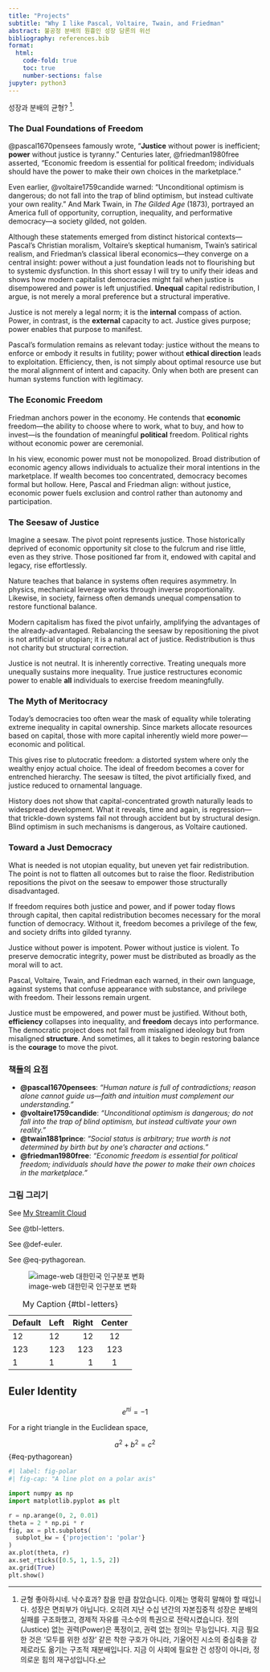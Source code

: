 ```yaml
---
title: "Projects"
subtitle: "Why I like Pascal, Voltaire, Twain, and Friedman"
abstract: 불공정 분배의 원흉인 성장 담론의 위선
bibliography: references.bib
format:
  html:
    code-fold: true
    toc: true
    number-sections: false
jupyter: python3
---
```


성장과 분배의 균형? [^1].

[^1]: 균형 좋아하시네. 낙수효과? 참을 만큼 참았습니다. 이제는 명확히 말해야 할 때입니다. 성장은 면죄부가 아닙니다. 오히려 지난 수십 년간의 자본집중적 성장은 분배의 실패를 구조화했고, 경제적 자유를 극소수의 특권으로 전락시켰습니다. 정의(Justice) 없는 권력(Power)은 폭정이고, 권력 없는 정의는 무능입니다. 지금 필요한 것은 ‘모두를 위한 성장’ 같은 착한 구호가 아니라, 기울어진 시소의 중심축을 강제로라도 옮기는 구조적 재분배입니다. 지금 이 사회에 필요한 건 성장이 아니라, 정의로운 힘의 재구성입니다.

### The Dual Foundations of Freedom

@pascal1670pensees famously wrote, “**Justice** without power is inefficient; **power** without justice is tyranny.” Centuries later, @friedman1980free asserted, “Economic freedom is essential for political freedom; individuals should have the power to make their own choices in the marketplace.”

Even earlier, @voltaire1759candide warned: "Unconditional optimism is dangerous; do not fall into the trap of blind optimism, but instead cultivate your own reality." And Mark Twain, in *The Gilded Age* (1873), portrayed an America full of opportunity, corruption, inequality, and performative democracy—a society gilded, not golden.

Although these statements emerged from distinct historical contexts—Pascal’s Christian moralism, Voltaire’s skeptical humanism, Twain’s satirical realism, and Friedman’s classical liberal economics—they converge on a central insight: power without a just foundation leads not to flourishing but to systemic dysfunction. In this short essay I will try to unify their ideas and shows how modern capitalist democracies might fail when justice is disempowered and power is left unjustified. **Unequal** capital redistribution, I argue, is not merely a moral preference but a structural imperative.

Justice is not merely a legal norm; it is the **internal** compass of action. Power, in contrast, is the **external** capacity to act. Justice gives purpose; power enables that purpose to manifest.

Pascal's formulation remains as relevant today: justice without the means to enforce or embody it results in futility; power without **ethical direction** leads to exploitation. Efficiency, then, is not simply about optimal resource use but the moral alignment of intent and capacity. Only when both are present can human systems function with legitimacy.


### The Economic Freedom

Friedman anchors power in the economy. He contends that **economic** freedom—the ability to choose where to work, what to buy, and how to invest—is the foundation of meaningful **political** freedom. Political rights without economic power are ceremonial.

In his view, economic power must not be monopolized. Broad distribution of economic agency allows individuals to actualize their moral intentions in the marketplace. If wealth becomes too concentrated, democracy becomes formal but hollow. Here, Pascal and Friedman align: without justice, economic power fuels exclusion and control rather than autonomy and participation.

### The Seesaw of Justice

Imagine a seesaw. The pivot point represents justice. Those historically deprived of economic opportunity sit close to the fulcrum and rise little, even as they strive. Those positioned far from it, endowed with capital and legacy, rise effortlessly.

Nature teaches that balance in systems often requires asymmetry. In physics, mechanical leverage works through inverse proportionality. Likewise, in society, fairness often demands unequal compensation to restore functional balance.

Modern capitalism has fixed the pivot unfairly, amplifying the advantages of the already-advantaged. Rebalancing the seesaw by repositioning the pivot is not artificial or utopian; it is a natural act of justice. Redistribution is thus not charity but structural correction.

Justice is not neutral. It is inherently corrective. Treating unequals more unequally sustains more inequality. True justice restructures economic power to enable **all** individuals to exercise freedom meaningfully.

### The Myth of Meritocracy

Today’s democracies too often wear the mask of equality while tolerating extreme inequality in capital ownership. Since markets allocate resources based on capital, those with more capital inherently wield more power—economic and political.

This gives rise to plutocratic freedom: a distorted system where only the wealthy enjoy actual choice. The ideal of freedom becomes a cover for entrenched hierarchy. The seesaw is tilted, the pivot artificially fixed, and justice reduced to ornamental language.

History does not show that capital-concentrated growth naturally leads to widespread development. What it reveals, time and again, is regression—that trickle-down systems fail not through accident but by structural design. Blind optimism in such mechanisms is dangerous, as Voltaire cautioned.


### Toward a Just Democracy

What is needed is not utopian equality, but uneven yet fair redistribution. The point is not to flatten all outcomes but to raise the floor. Redistribution repositions the pivot on the seesaw to empower those structurally disadvantaged.

If freedom requires both justice and power, and if power today flows through capital, then capital redistribution becomes necessary for the moral function of democracy. Without it, freedom becomes a privilege of the few, and society drifts into gilded tyranny.

Justice without power is impotent. Power without justice is violent. To preserve democratic integrity, power must be distributed as broadly as the moral will to act.

Pascal, Voltaire, Twain, and Friedman each warned, in their own language, against systems that confuse appearance with substance, and privilege with freedom. Their lessons remain urgent.

Justice must be empowered, and power must be justified. Without both, **efficiency** collapses into inequality, and **freedom** decays into performance. The democratic project does not fail from misaligned ideology but from misaligned **structure**. And sometimes, all it takes to begin restoring balance is the **courage** to move the pivot.


### 책들의 요점 
- **@pascal1670pensees**: *"Human nature is full of contradictions; reason alone cannot guide us—faith and intuition must complement our understanding."*  
- **@voltaire1759candide**: *"Unconditional optimism is dangerous; do not fall into the trap of blind optimism, but instead cultivate your own reality."*  
- **@twain1881prince**: *"Social status is arbitrary; true worth is not determined by birth but by one's character and actions."*  
- **@friedman1980free**: *"Economic freedom is essential for political freedom; individuals should have the power to make their own choices in the marketplace."*

### 그림 그리기
See [My Streamlit Cloud](https://primenumbersam-altair.streamlit.app/)

See @tbl-letters.

See @def-euler.

See @eq-pythagorean.

![image-web 대한민국 인구분포 변화](https://upload.wikimedia.org/wikipedia/commons/thumb/7/79/South_korea_population_pyramid_1960-2020.gif/645px-South_korea_population_pyramid_1960-2020.gif)


| Default | Left | Right | Center |
|---------|:-----|------:|:------:|
| 12      | 12   |    12 |   12   |
| 123     | 123  |   123 |  123   |
| 1       | 1    |     1 |   1    |

: My Caption {#tbl-letters}


:::{#def-euler}
## Euler Identity
$$
e^{\pi i} = -1
$$
:::

For a right triangle in the Euclidean space,

$$
a^2+b^2=c^2
$${#eq-pythagorean}

```python
#| label: fig-polar
#| fig-cap: "A line plot on a polar axis"

import numpy as np
import matplotlib.pyplot as plt

r = np.arange(0, 2, 0.01)
theta = 2 * np.pi * r
fig, ax = plt.subplots(
  subplot_kw = {'projection': 'polar'} 
)
ax.plot(theta, r)
ax.set_rticks([0.5, 1, 1.5, 2])
ax.grid(True)
plt.show()
```